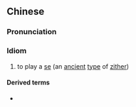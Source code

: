 ==Chinese==
{{zh-forms}}

===Pronunciation===
{{zh-pron
|m=gǔsè
|h=pfs=kú-sit
|cat=id
}}

===Idiom===
{{zh-idiom}}

# {{lb|zh|literary}} to play a [[w:Se (instrument)|se]] (an [[ancient]] [[type]] of [[zither]])

====Derived terms====
* {{zh-l|膠柱鼓瑟}}
